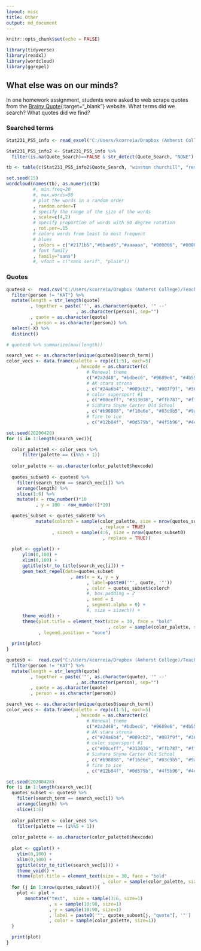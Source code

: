 ```yaml
---
layout: misc
title: Other
output: md_document
---
```


```r
knitr::opts_chunk$set(echo = FALSE)

library(tidyverse)
library(readxl)
library(wordcloud)
library(ggrepel)
```

## What else was on our minds?  

In one homework assignment, students were asked to web scrape quotes from the [Brainy Quote](https://www.brainyquote.com/ "Brainy Quote"){:target="_blank"} website.  What terms did we search?  What quotes did we find?

### Searched terms

```r
Stat231_PS5_info <- read_excel("C:/Users/kcorreia/Dropbox (Amherst College)/Teaching/Spring 2020/Stat231/Calendar Project/Stat231_PS5_info.xlsx") 

Stat231_PS5_info2 <- Stat231_PS5_info %>%
  filter(is.na(Quote_Search)==FALSE & str_detect(Quote_Search, "NONE") == FALSE)

tb <- table(c(Stat231_PS5_info2$Quote_Search, "winston churchill", "resilience"))

set.seed(15)
wordcloud(names(tb), as.numeric(tb)
          #, min.freq=20
          #, max.words=50
          # plot the words in a random order
          , random.order=T
          # specify the range of the size of the words
          , scale=c(4,2)
          # specify proportion of words with 90 degree rotation
          , rot.per=.15
          # colors words from least to most frequent
          # blues
          , colors = c("#2171b5","#6baed6","#aaaaaa", "#000066", "#00004c")
          # font family
          , family="sans")
          #, vfont = c("sans serif", "plain"))
```


### Quotes

```r
quotes0 <-  read.csv("C:/Users/kcorreia/Dropbox (Amherst College)/Teaching/Spring 2020/Stat231/Calendar Project/all_quotes.csv") %>%
  filter(person != "KAT") %>%
  mutate(length = str_length(quote)
         , together = paste('"', as.character(quote), '" --'
                          , as.character(person), sep="")
         , quote = as.character(quote)
         , person = as.character(person)) %>%
  select(-X) %>%
  distinct()

# quotes0 %>% summarize(max(length))

search_vec <- as.character(unique(quotes0$search_term))
color_vecs <- data.frame(palette = rep(c(1:5), each=5)
                          , hexcode = as.character(c(
                              # Renewal theme
                              c("#2a2d48", "#bdbec6", "#9689e6", "#4b55ad", "#707186")
                              # AK stara strona
                              , c("#24a6b4", "#009cb2", "#007f9f", "#363636", "#434343")
                              # color supersport #1
                              , c("#00ceff", "#313036", "#ffb787", "#ff4133", "#96abff")
                              # Siahara Shyne Carter Old School
                              , c("#b98888", "#f16e6e", "#83c9b5", "#9a9db3", "#c4b8b1")
                              # fire to ice
                              , c("#12b84f", "#0d579b", "#4f5b96", "#4c3d79", "#643f7d"))))

set.seed(20200428)
for (i in 1:length(search_vec)){

  color_palette0 <- color_vecs %>% 
      filter(palette == (i%%5 + 1))
    
  color_palette <- as.character(color_palette0$hexcode)
 
  quotes_subset0 <- quotes0 %>%
    filter(search_term == search_vec[i]) %>%
    arrange(length) %>%
    slice(1:6) %>%
    mutate(x = row_number()*10
           , y = 100 - row_number()*10)

  quotes_subset <- quotes_subset0 %>%
           mutate(colorch = sample(color_palette, size = nrow(quotes_subset0)
                                   , replace = TRUE)
                 , sizech = sample(4:6, size = nrow(quotes_subset0)
                                    , replace = TRUE))
 
  plot <- ggplot() + 
      ylim(0,100) +
      xlim(0,100) +
      ggtitle(str_to_title(search_vec[i])) + 
      geom_text_repel(data=quotes_subset
                        , aes(x = x, y = y
                              , label=paste0('"', quote, '"'))
                              , color = quotes_subset$colorch
                              #, box.padding = 2
                              , seed = i
                              , segment.alpha = 0) +
                              #, size = sizech)) +
      theme_void() + 
      theme(plot.title = element_text(size = 30, face = "bold"
                                      , color = sample(color_palette, size=1))
            , legend.position = "none") 
  
  print(plot)
}
```


```r
quotes0 <-  read.csv("C:/Users/kcorreia/Dropbox (Amherst College)/Teaching/Spring 2020/Stat231/Calendar Project/all_quotes.csv") %>%
  filter(person != "KAT") %>%
  mutate(length = str_length(quote)
         , together = paste('"', as.character(quote), '" --'
                          , as.character(person), sep="")
         , quote = as.character(quote)
         , person = as.character(person)) 

search_vec <- as.character(unique(quotes0$search_term))
color_vecs <- data.frame(palette = rep(c(1:5), each=5)
                          , hexcode = as.character(c(
                              # Renewal theme
                              c("#2a2d48", "#bdbec6", "#9689e6", "#4b55ad", "#707186")
                              # AK stara strona
                              , c("#24a6b4", "#009cb2", "#007f9f", "#363636", "#434343")
                              # color supersport #1
                              , c("#00ceff", "#313036", "#ffb787", "#ff4133", "#96abff")
                              # Siahara Shyne Carter Old School
                              , c("#b98888", "#f16e6e", "#83c9b5", "#9a9db3", "#c4b8b1")
                              # fire to ice
                              , c("#12b84f", "#0d579b", "#4f5b96", "#4c3d79", "#643f7d"))))

set.seed(20200428)
for (i in 1:length(search_vec)){
  quotes_subset <- quotes0 %>%
    filter(search_term == search_vec[i]) %>%
    arrange(length) %>%
    slice(1:6)
  
  color_palette0 <- color_vecs %>% 
    filter(palette == (i%%5 + 1))
  
  color_palette <- as.character(color_palette0$hexcode)
  
  plot <- ggplot() + 
    ylim(0,100) +
    xlim(0,100) +
    ggtitle(str_to_title(search_vec[i])) + 
    theme_void() + 
    theme(plot.title = element_text(size = 30, face = "bold"
                                    , color = sample(color_palette, size=1)))
  for (j in 1:nrow(quotes_subset)){
    plot <- plot +
       annotate("text",  size = sample(3:6, size=1)
                , x = sample(10:90, size=1)
                , y = sample(10:90, size=1)
                , label = paste0('"', quotes_subset[j, "quote"], '"')
                , color = sample(color_palette, size=1))
  }    

  print(plot)
}

```
